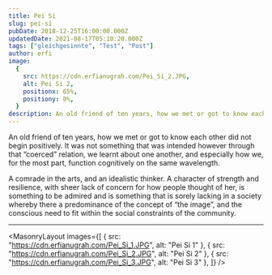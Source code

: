 ```yaml
---
title: Pei Si
slug: pei-si
pubDate: 2018-12-25T16:00:00.000Z
updatedDate: 2021-08-17T05:10:20.000Z
tags: ["gleichgesinnte", "Test", "Post"]
author: erfi
image:
  {
    src: https://cdn.erfianugrah.com/Pei_Si_2.JPG,
    alt: Pei Si 2,
    positionx: 65%,
    positiony: 0%,
  }
description: An old friend of ten years, how we met or got to know each other did not begin positively. It was not something that was intended however through that “coerced” relation, we learnt about one another, and especially how we, for the most part, function cognitively on the same wavelength.
---
```


An old friend of ten years, how we met or got to know each other did not begin positively. It was not something that was intended however through that “coerced” relation, we learnt about one another, and especially how we, for the most part, function cognitively on the same wavelength.

A comrade in the arts, and an idealistic thinker. A character of strength and resilience, with sheer lack of concern for how people thought of her, is something to be admired and is something that is sorely lacking in a society whereby there a predominance of the concept of “the image”, and the conscious need to fit within the social constraints of the community.

---


<MasonryLayout
  images={[
    { src: "https://cdn.erfianugrah.com/Pei_Si_1.JPG", alt: "Pei Si 1" },
    { src: "https://cdn.erfianugrah.com/Pei_Si_2.JPG", alt: "Pei Si 2" },
    { src: "https://cdn.erfianugrah.com/Pei_Si_3.JPG", alt: "Pei Si 3" },
  ]}
/>
